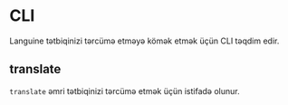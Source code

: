 # CLI

Languine tətbiqinizi tərcümə etməyə kömək etmək üçün CLI təqdim edir.

## translate

`translate` əmri tətbiqinizi tərcümə etmək üçün istifadə olunur.

